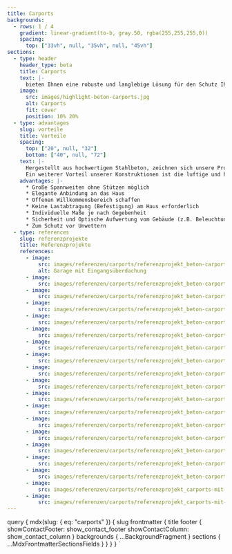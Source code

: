 ```yaml
---
title: Carports
backgrounds:
  - rows: 1 / 4
    gradient: linear-gradient(to-b, gray.50, rgba(255,255,255,0))
    spacing:
      top: ["33vh", null, "35vh", null, "45vh"]
sections:
  - type: header
    header_type: beta
    title: Carports
    text: |-
      bieten Ihnen eine robuste und langlebige Lösung für den Schutz Ihrer Fahrzeuge, Außenbereiche und Eingangsbereiche.
    image:
      src: images/highlight-beton-carports.jpg
      alt: Carports
      fit: cover
      position: 10% 20%
  - type: advantages
    slug: vorteile
    title: Vorteile
    spacing:
      top: ["20", null, "32"]
      bottom: ["40", null, "72"]
    text: |-
      Hergestellt aus hochwertigem Stahlbeton, zeichnen sich unsere Produkte durch ihre außergewöhnliche Stabilität und Langlebigkeit aus. Dank der filigranen Ausführung fügen sich unsere Carports und Überdachungen nahtlos in jede Umgebung ein und bieten gleichzeitig eine hohe Widerstandsfähigkeit gegenüber Witterungseinflüssen.<br /><br />
      Ein weiterer Vorteil unserer Konstruktionen ist die luftige und helle Ästhetik, die sie bieten. Im Gegensatz zu geschlossenen Garagen ermöglichen unsere Carports und Überdachungen eine offene Architektur, die für mehr Licht und eine freundlichere Atmosphäre sorgt. Ob als Einzel- oder Doppelcarport, Terrassenüberdachung, Eingangsbereich oder Willkommensbereich – wir bieten maßgeschneiderte Lösungen, die perfekt zu Ihrem Grundstück passen und Ihre individuellen Bedürfnisse erfüllen.
    advantages: |-
      * Große Spannweiten ohne Stützen möglich
      * Elegante Anbindung an das Haus
      * Offenen Willkommensbereich schaffen
      * Keine Lastabtragung (Befestigung) am Haus erforderlich
      * Individuelle Maße je nach Gegebenheit
      * Sicherheit und Optische Aufwertung vom Gebäude (z.B. Beleuchtung mit Spots)
      * Zum Schutz vor Unwettern
  - type: references
    slug: referenzprojekte
    title: Referenzprojekte
    references:
      - image:
          src: images/referenzen/carports/referenzprojekt_beton-carports-1.jpg
          alt: Garage mit Eingangsüberdachung
      - image:
          src: images/referenzen/carports/referenzprojekt_beton-carports-2.jpg
      - image:
          src: images/referenzen/carports/referenzprojekt_beton-carports-3.jpg
      - image:
          src: images/referenzen/carports/referenzprojekt_beton-carports-4.jpg
      - image:
          src: images/referenzen/carports/referenzprojekt_beton-carports-5.jpg
      - image:
          src: images/referenzen/carports/referenzprojekt_beton-carports-6.jpg
      - image:
          src: images/referenzen/carports/referenzprojekt_beton-carports-7.jpg
      - image:
          src: images/referenzen/carports/referenzprojekt_beton-carports-8.jpg
      - image:
          src: images/referenzen/carports/referenzprojekt_beton-carports-9.jpg
      - image:
          src: images/referenzen/carports/referenzprojekt_beton-carports-10.jpg
      - image:
          src: images/referenzen/carports/referenzprojekt_beton-carports-11.jpg
      - image:
          src: images/referenzen/carports/referenzprojekt_beton-carports-12.jpg
      - image:
          src: images/referenzen/carports/referenzprojekt_beton-carports-13.jpg
      - image:
          src: images/referenzen/carports/referenzprojekt_beton-carports-15.jpg
      - image:
          src: images/referenzen/carports/referenzprojekt_beton-carports-16.jpg
      - image:
          src: images/referenzen/carports/referenzprojekt_beton-carports-17.jpg
      - image:
          src: images/referenzen/carports/referenzprojekt_beton-carports-18.jpg
      - image:
          src: images/referenzen/carports/referenzprojekt_carports-mit-waenden-1.jpg
      - image:
          src: images/referenzen/carports/referenzprojekt_carports-mit-waenden-2.jpg
---
```



  query {
    mdx(slug: { eq: "carports" }) {
      slug
      frontmatter {
        title
        footer {
          showContactFooter: show_contact_footer
          showContactColumn: show_contact_column
        }
        backgrounds {
          ...BackgroundFragment
        }
        sections {
          ...MdxFrontmatterSectionsFields
        }
      }
    }
  }
`
